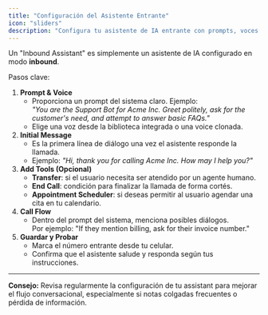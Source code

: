```yaml
---
title: "Configuración del Asistente Entrante"
icon: "sliders"
description: "Configura tu asistente de IA entrante con prompts, voces y herramientas para gestionar llamadas entrantes"
---
```


Un "Inbound Assistant" es simplemente un asistente de IA configurado en modo **inbound**. 

Pasos clave:

1. **Prompt & Voice**
   - Proporciona un prompt del sistema claro. Ejemplo:\
     _"You are the Support Bot for Acme Inc. Greet politely, ask for the customer's need, and attempt to answer basic FAQs."_
   - Elige una voz desde la biblioteca integrada o una voice clonada.
2. **Initial Message**
   - Es la primera línea de diálogo una vez el asistente responde la llamada.
   - Ejemplo: _"Hi, thank you for calling Acme Inc. How may I help you?"_
3. **Add Tools (Opcional)**
   - **Transfer**: si el usuario necesita ser atendido por un agente humano.
   - **End Call**: condición para finalizar la llamada de forma cortés.
   - **Appointment Scheduler**: si deseas permitir al usuario agendar una cita en tu calendario.
4. **Call Flow**
   - Dentro del prompt del sistema, menciona posibles diálogos.\
     Por ejemplo: "If they mention billing, ask for their invoice number."
5. **Guardar y Probar**
   - Marca el número entrante desde tu celular.
   - Confirma que el asistente salude y responda según tus instrucciones.

---

**Consejo:** Revisa regularmente la configuración de tu assistant para mejorar el flujo conversacional, especialmente si notas colgadas frecuentes o pérdida de información.